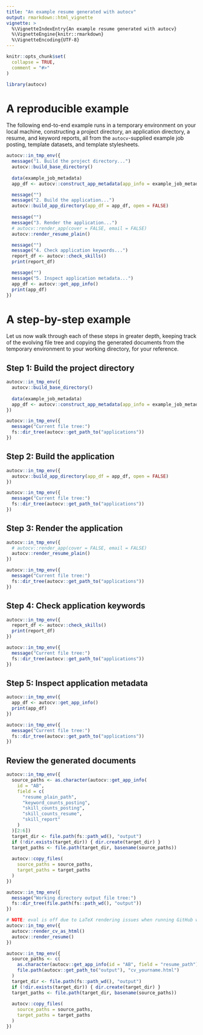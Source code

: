 ```yaml
---
title: "An example resume generated with autocv"
output: rmarkdown::html_vignette
vignette: >
  %\VignetteIndexEntry{An example resume generated with autocv}
  %\VignetteEngine{knitr::rmarkdown}
  %\VignetteEncoding{UTF-8}
---
```


```r
knitr::opts_chunk$set(
  collapse = TRUE,
  comment = "#>"
)
```

```r
library(autocv)
```

# A reproducible example

The following end-to-end example runs in a temporary environment on your
local machine, constructing a project directory, an application directory,
a resume, and keyword reports, all from the `autocv`-supplied
example job posting, template datasets, and template stylesheets.

```r
autocv::in_tmp_env({
  message("1. Build the project directory...")
  autocv::build_base_directory()
  
  data(example_job_metadata)
  app_df <- autocv::construct_app_metadata(app_info = example_job_metadata)

  message("")
  message("2. Build the application...")
  autocv::build_app_directory(app_df = app_df, open = FALSE)
  
  message("")
  message("3. Render the application...")
  # autocv::render_app(cover = FALSE, email = FALSE)
  autocv::render_resume_plain()

  message("")
  message("4. Check application keywords...")
  report_df <- autocv::check_skills()
  print(report_df)

  message("")
  message("5. Inspect application metadata...")
  app_df <- autocv::get_app_info()
  print(app_df)
})
```

# A step-by-step example

Let us now walk through each of these steps in greater depth,
keeping track of the evolving file tree
and copying the generated documents from the temporary environment
to your working directory, for your reference.

<!-- TODO: add brief interleaved explanations -->

## Step 1: Build the project directory

```r
autocv::in_tmp_env({
  autocv::build_base_directory()
  
  data(example_job_metadata)
  app_df <- autocv::construct_app_metadata(app_info = example_job_metadata)
})

```

```r
autocv::in_tmp_env({
  message("Current file tree:")
  fs::dir_tree(autocv::get_path_to("applications"))
})

```

## Step 2: Build the application

```r
autocv::in_tmp_env({
  autocv::build_app_directory(app_df = app_df, open = FALSE)
})

```

```r
autocv::in_tmp_env({
  message("Current file tree:")
  fs::dir_tree(autocv::get_path_to("applications"))
})

```

## Step 3: Render the application

```r
autocv::in_tmp_env({
  # autocv::render_app(cover = FALSE, email = FALSE)
  autocv::render_resume_plain()
})

```

```r
autocv::in_tmp_env({
  message("Current file tree:")
  fs::dir_tree(autocv::get_path_to("applications"))
})

```

## Step 4: Check application keywords

```r
autocv::in_tmp_env({
  report_df <- autocv::check_skills()
  print(report_df)
})

```

```r
autocv::in_tmp_env({
  message("Current file tree:")
  fs::dir_tree(autocv::get_path_to("applications"))
})

```

## Step 5: Inspect application metadata

```r
autocv::in_tmp_env({
  app_df <- autocv::get_app_info()
  print(app_df)
})

```

```r
autocv::in_tmp_env({
  message("Current file tree:")
  fs::dir_tree(autocv::get_path_to("applications"))
})

```

## Review the generated documents

```r
autocv::in_tmp_env({
  source_paths <- as.character(autocv::get_app_info(
    id = "AB",
    field = c(
      "resume_plain_path",
      "keyword_counts_posting",
      "skill_counts_posting",
      "skill_counts_resume",
      "skill_report"
    )
  )[2:6])
  target_dir <- file.path(fs::path_wd(), "output")
  if (!dir.exists(target_dir)) { dir.create(target_dir) }
  target_paths <- file.path(target_dir, basename(source_paths))
  
  autocv::copy_files(
    source_paths = source_paths,
    target_paths = target_paths
  )
})

```

```r
autocv::in_tmp_env({
  message("Working directory output file tree:")
  fs::dir_tree(file.path(fs::path_wd(), "output"))
})

```

```r
# NOTE: eval is off due to LaTeX rendering issues when running GitHub workflow
autocv::in_tmp_env({
  autocv::render_cv_as_html()
  autocv::render_resume()
})

```

<!-- TODO: list + link to the generated docs in repo -->

```r
autocv::in_tmp_env({
  source_paths <- c(
    as.character(autocv::get_app_info(id = "AB", field = "resume_path")[2]),
    file.path(autocv::get_path_to("output"), "cv_yourname.html")
  )
  target_dir <- file.path(fs::path_wd(), "output")
  if (!dir.exists(target_dir)) { dir.create(target_dir) }
  target_paths <- file.path(target_dir, basename(source_paths))
  
  autocv::copy_files(
    source_paths = source_paths,
    target_paths = target_paths
  )
})

```

<!-- TODO: link to temp data files (source) in git repo on data doc pages -->
<!-- TODO: use explicit web hyperlinks in README -->
